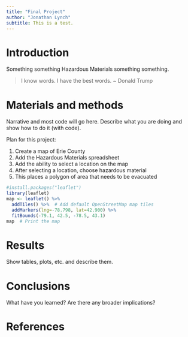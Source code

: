 ```yaml
---
title: "Final Project"
author: "Jonathan Lynch"
subtitle: This is a test.
---
```


# Introduction
Something something Hazardous Materials something something.  

> I know words.  I have the best words.  ~ Donald Trump

# Materials and methods

Narrative and most code will go here.  Describe what you are doing and show how to do it (with code).

Plan for this project:

1. Create a map of Erie County
2. Add the Hazardous Materials spreadsheet
3. Add the ability to select a location on the map
4. After selecting a location, choose hazardous material
5. This places a polygon of area that needs to be evacuated

```r
#install.packages("leaflet")
library(leaflet)
map <- leaflet() %>%
  addTiles() %>%  # Add default OpenStreetMap map tiles
  addMarkers(lng=-78.798, lat=42.900) %>%
  fitBounds(-79.1, 42.5, -78.5, 43.1)
map  # Print the map
```



# Results

Show tables, plots, etc. and describe them.

# Conclusions

What have you learned?  Are there any broader implications?

# References

